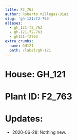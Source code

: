 ```yaml
---
title: F2_763
author: Roberto Villegas-Diaz
slug: 'gh-121/f2-763'
aliases:
  - gh_121-f2_763
  - gh-121-f2-763
  - gh121-f2763
extra_crumbs:
  name: GH121
  path: /label/gh-121
---
```


# **House**: GH_121
# **Plant ID**: F2_763
# **Updates**: 
 - 2020-06-28: Nothing new.

